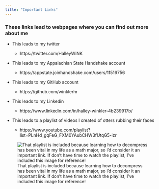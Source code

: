 ```yaml
---
title: "Important Links"
---
```

### These links lead to webpages where you can find out more about me


* This leads to my twitter

    + https://twitter.com/HalleyWINK



* This leads to my Appalachian State Handshake account

    + https://appstate.joinhandshake.com/users/11516756
    
    

* This leads to my GitHub account

    + https://github.com/winklerhr
    
    

* This leads to my Linkedin

    + https://www.linkedin.com/in/halley-winkler-4b239917b/
    
    

* This leads to a playlist of videos I created of otters rubbing their faces

    + https://www.youtube.com/playlist?list=PLnHd_gqFeG_FXM0YAubCHW3fUtqG5-izr
    
![That playlist is included because learning how to decompress has been vital in my life as a math major, so I'd consider it an important link. If don't have time to watch the playlist, I've included this image for reference!](https://mathr.math.appstate.edu/s/615092aa7001edd1d8d70/files/GitRepos/winklerhr.github.io/cutie.PNG)
